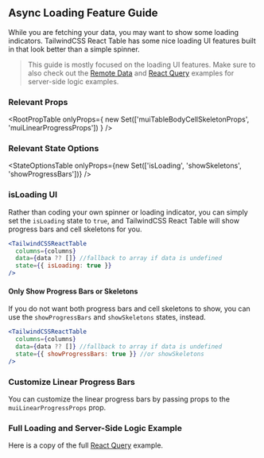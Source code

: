 
<Head>
  <title>Async Loading Feature Guide - TailwindCSS React Table Docs</title>
  <meta
    name="description"
    content="How to show loading indicators, skeletons, and progress bars in TailwindCSS React Table"
  />
</Head>

## Async Loading Feature Guide

While you are fetching your data, you may want to show some loading indicators. TailwindCSS React Table has some nice loading UI features built in that look better than a simple spinner.

> This guide is mostly focused on the loading UI features. Make sure to also check out the [Remote Data](/docs/examples/remote) and [React Query](/docs/examples/react-query) examples for server-side logic examples.

### Relevant Props

<RootPropTable
  onlyProps={
    new Set(['muiTableBodyCellSkeletonProps', 'muiLinearProgressProps'])
  }
/>

### Relevant State Options

<StateOptionsTable
  onlyProps={new Set(['isLoading', 'showSkeletons', 'showProgressBars'])}
/>

### isLoading UI

Rather than coding your own spinner or loading indicator, you can simply set the `isLoading` state to `true`, and TailwindCSS React Table will show progress bars and cell skeletons for you.

```jsx
<TailwindCSSReactTable
  columns={columns}
  data={data ?? []} //fallback to array if data is undefined
  state={{ isLoading: true }}
/>
```

<LoadingExample />

#### Only Show Progress Bars or Skeletons

If you do not want both progress bars and cell skeletons to show, you can use the `showProgressBars` and `showSkeletons` states, instead.

```jsx
<TailwindCSSReactTable
  columns={columns}
  data={data ?? []} //fallback to array if data is undefined
  state={{ showProgressBars: true }} //or showSkeletons
/>
```

### Customize Linear Progress Bars

You can customize the linear progress bars by passing props to the `muiLinearProgressProps` prop.

<LinearProgressExample />

### Full Loading and Server-Side Logic Example

Here is a copy of the full [React Query](/docs/examples/react-query) example.

<ReactQueryExample />
